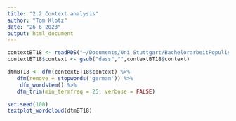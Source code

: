 ```yaml
---
title: "2.2 Context analysis"
author: "Tom Klotz"
date: "26 6 2023"
output: html_document
---
```


```r
contextBT18 <- readRDS("~/Documents/Uni Stuttgart/BachelorarbeitPopulismus/Code/Contextdaten/contextBT18.RDS")
contextBT18$context <- gsub("dass","",contextBT18$context)

dtmBT18 <- dfm(contextBT18$context) %>%
   dfm(remove = stopwords('german')) %>%
    dfm_wordstem() %>%
   dfm_trim(min_termfreq = 25, verbose = FALSE)

set.seed(100)
textplot_wordcloud(dtmBT18)
```

